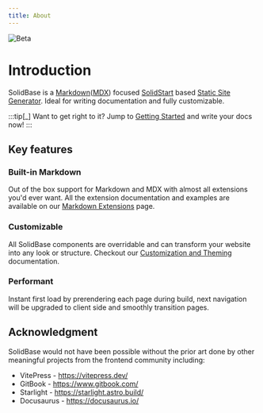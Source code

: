 ```yaml
---
title: About
---
```


![Beta](https://raw.githubusercontent.com/kobaltedev/solidbase/refs/heads/main/docs/assets/beta.png)

# Introduction

SolidBase is a [Markdown](https://www.wikiwand.com/en/articles/Markdown)([MDX](https://mdxjs.com/)) focused [SolidStart](https://start.solidjs.com/) based [Static Site Generator](https://www.wikiwand.com/en/articles/Static_site_generator).
Ideal for writing documentation and fully customizable.

:::tip[_]
Want to get right to it? Jump to [Getting Started](/getting-started) and write your docs now!
:::

## Key features

### Built-in Markdown

Out of the box support for Markdown and MDX with almost all extensions you'd ever want. All the extension documentation and examples are available on our [Markdown Extensions](/md-extentions) page.

### Customizable

All SolidBase components are overridable and can transform your website into any look or structure. Checkout our [Customization and Theming](/customization) documentation.

### Performant

Instant first load by prerendering each page during build, next navigation will be upgraded to client side and smoothly transition pages.

## Acknowledgment

SolidBase would not have been possible without the prior art done by other meaningful projects from the frontend community including:

- VitePress - https://vitepress.dev/
- GitBook - https://www.gitbook.com/
- Starlight - https://starlight.astro.build/
- Docusaurus - https://docusaurus.io/
